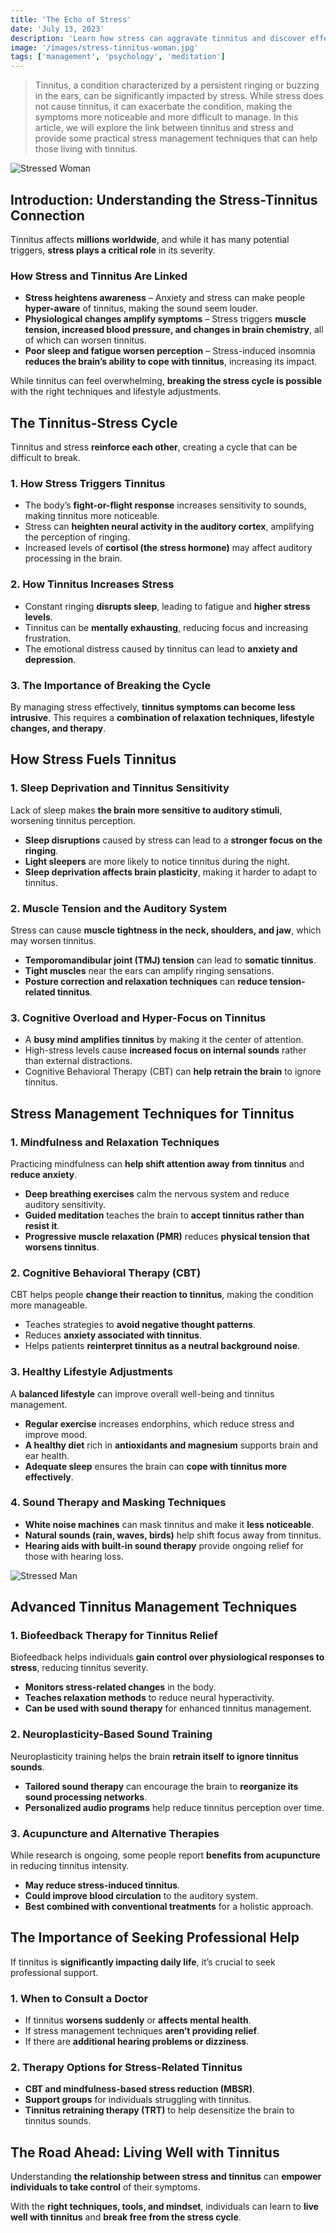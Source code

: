 ```yaml
---
title: 'The Echo of Stress'
date: 'July 13, 2023'
description: 'Learn how stress can aggravate tinnitus and discover effective stress management techniques to alleviate its impact.'
image: '/images/stress-tinnitus-woman.jpg'
tags: ['management', 'psychology', 'meditation']
---
```


<Blockquote>
  Tinnitus, a condition characterized by a persistent ringing or buzzing in the
  ears, can be significantly impacted by stress. While stress does not cause
  tinnitus, it can exacerbate the condition, making the symptoms more noticeable
  and more difficult to manage. In this article, we will explore the link
  between tinnitus and stress and provide some practical stress management
  techniques that can help those living with tinnitus.
</Blockquote>

<Image src="/images/stress-tinnitus-woman.jpg" alt="Stressed Woman" />

## **<Highlighter>Introduction: Understanding the Stress-Tinnitus Connection</Highlighter>**

Tinnitus affects **millions worldwide**, and while it has many potential triggers, **stress plays a critical role** in its severity.

### **How Stress and Tinnitus Are Linked**

- **Stress heightens awareness** – Anxiety and stress can make people **hyper-aware** of tinnitus, making the sound seem louder.
- **Physiological changes amplify symptoms** – Stress triggers **muscle tension, increased blood pressure, and changes in brain chemistry**, all of which can worsen tinnitus.
- **Poor sleep and fatigue worsen perception** – Stress-induced insomnia **reduces the brain’s ability to cope with tinnitus**, increasing its impact.

While tinnitus can feel overwhelming, **breaking the stress cycle is possible** with the right techniques and lifestyle adjustments.

<AdComponent />

## **<Highlighter>The Tinnitus-Stress Cycle</Highlighter>**

Tinnitus and stress **reinforce each other**, creating a cycle that can be difficult to break.

### **1. How Stress Triggers Tinnitus**

- The body’s **fight-or-flight response** increases sensitivity to sounds, making tinnitus more noticeable.
- Stress can **heighten neural activity in the auditory cortex**, amplifying the perception of ringing.
- Increased levels of **cortisol (the stress hormone)** may affect auditory processing in the brain.

### **2. How Tinnitus Increases Stress**

- Constant ringing **disrupts sleep**, leading to fatigue and **higher stress levels**.
- Tinnitus can be **mentally exhausting**, reducing focus and increasing frustration.
- The emotional distress caused by tinnitus can lead to **anxiety and depression**.

### **3. The Importance of Breaking the Cycle**

By managing stress effectively, **tinnitus symptoms can become less intrusive**. This requires a **combination of relaxation techniques, lifestyle changes, and therapy**.

## **<Highlighter>How Stress Fuels Tinnitus</Highlighter>**

### **1. Sleep Deprivation and Tinnitus Sensitivity**

Lack of sleep makes **the brain more sensitive to auditory stimuli**, worsening tinnitus perception.

- **Sleep disruptions** caused by stress can lead to a **stronger focus on the ringing**.
- **Light sleepers** are more likely to notice tinnitus during the night.
- **Sleep deprivation affects brain plasticity**, making it harder to adapt to tinnitus.

### **2. Muscle Tension and the Auditory System**

Stress can cause **muscle tightness in the neck, shoulders, and jaw**, which may worsen tinnitus.

- **Temporomandibular joint (TMJ) tension** can lead to **somatic tinnitus**.
- **Tight muscles** near the ears can amplify ringing sensations.
- **Posture correction and relaxation techniques** can **reduce tension-related tinnitus**.

### **3. Cognitive Overload and Hyper-Focus on Tinnitus**

- A **busy mind amplifies tinnitus** by making it the center of attention.
- High-stress levels cause **increased focus on internal sounds** rather than external distractions.
- Cognitive Behavioral Therapy (CBT) can **help retrain the brain** to ignore tinnitus.

<AdComponent />

## **<Highlighter>Stress Management Techniques for Tinnitus</Highlighter>**

### **1. Mindfulness and Relaxation Techniques**

Practicing mindfulness can **help shift attention away from tinnitus** and **reduce anxiety**.

- **Deep breathing exercises** calm the nervous system and reduce auditory sensitivity.
- **Guided meditation** teaches the brain to **accept tinnitus rather than resist it**.
- **Progressive muscle relaxation (PMR)** reduces **physical tension that worsens tinnitus**.

### **2. Cognitive Behavioral Therapy (CBT)**

CBT helps people **change their reaction to tinnitus**, making the condition more manageable.

- Teaches strategies to **avoid negative thought patterns**.
- Reduces **anxiety associated with tinnitus**.
- Helps patients **reinterpret tinnitus as a neutral background noise**.

### **3. Healthy Lifestyle Adjustments**

A **balanced lifestyle** can improve overall well-being and tinnitus management.

- **Regular exercise** increases endorphins, which reduce stress and improve mood.
- **A healthy diet** rich in **antioxidants and magnesium** supports brain and ear health.
- **Adequate sleep** ensures the brain can **cope with tinnitus more effectively**.

### **4. Sound Therapy and Masking Techniques**

- **White noise machines** can mask tinnitus and make it **less noticeable**.
- **Natural sounds (rain, waves, birds)** help shift focus away from tinnitus.
- **Hearing aids with built-in sound therapy** provide ongoing relief for those with hearing loss.

<Image src="/images/stress-tinnitus-man.jpg" alt="Stressed Man" />

## **<Highlighter>Advanced Tinnitus Management Techniques</Highlighter>**

### **1. Biofeedback Therapy for Tinnitus Relief**

Biofeedback helps individuals **gain control over physiological responses to stress**, reducing tinnitus severity.

- **Monitors stress-related changes** in the body.
- **Teaches relaxation methods** to reduce neural hyperactivity.
- **Can be used with sound therapy** for enhanced tinnitus management.

### **2. Neuroplasticity-Based Sound Training**

Neuroplasticity training helps the brain **retrain itself to ignore tinnitus sounds**.

- **Tailored sound therapy** can encourage the brain to **reorganize its sound processing networks**.
- **Personalized audio programs** help reduce tinnitus perception over time.

### **3. Acupuncture and Alternative Therapies**

While research is ongoing, some people report **benefits from acupuncture** in reducing tinnitus intensity.

- **May reduce stress-induced tinnitus**.
- **Could improve blood circulation** to the auditory system.
- **Best combined with conventional treatments** for a holistic approach.

## **<Highlighter>The Importance of Seeking Professional Help</Highlighter>**

If tinnitus is **significantly impacting daily life**, it’s crucial to seek professional support.

### **1. When to Consult a Doctor**

- If tinnitus **worsens suddenly** or **affects mental health**.
- If stress management techniques **aren’t providing relief**.
- If there are **additional hearing problems or dizziness**.

### **2. Therapy Options for Stress-Related Tinnitus**

- **CBT and mindfulness-based stress reduction (MBSR)**.
- **Support groups** for individuals struggling with tinnitus.
- **Tinnitus retraining therapy (TRT)** to help desensitize the brain to tinnitus sounds.

<AdComponent />

## **<Highlighter>The Road Ahead: Living Well with Tinnitus</Highlighter>**

Understanding **the relationship between stress and tinnitus** can **empower individuals to take control** of their symptoms.

With the **right techniques, tools, and mindset**, individuals can learn to **live well with tinnitus** and **break free from the stress cycle**.
